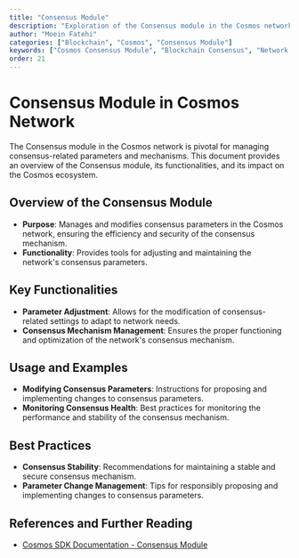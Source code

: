 ```yaml
---
title: "Consensus Module"
description: "Exploration of the Consensus module in the Cosmos network, focusing on its role in managing consensus parameters and mechanisms."
author: "Moein Fatehi"
categories: ["Blockchain", "Cosmos", "Consensus Module"]
keywords: ["Cosmos Consensus Module", "Blockchain Consensus", "Network Parameters", "Cosmos Network"]
order: 21
---
```


# Consensus Module in Cosmos Network

The Consensus module in the Cosmos network is pivotal for managing consensus-related parameters and mechanisms. This document provides an overview of the Consensus module, its functionalities, and its impact on the Cosmos ecosystem.

## Overview of the Consensus Module
- **Purpose**: Manages and modifies consensus parameters in the Cosmos network, ensuring the efficiency and security of the consensus mechanism.
- **Functionality**: Provides tools for adjusting and maintaining the network's consensus parameters.

## Key Functionalities
- **Parameter Adjustment**: Allows for the modification of consensus-related settings to adapt to network needs.
- **Consensus Mechanism Management**: Ensures the proper functioning and optimization of the network's consensus mechanism.

## Usage and Examples
- **Modifying Consensus Parameters**: Instructions for proposing and implementing changes to consensus parameters.
- **Monitoring Consensus Health**: Best practices for monitoring the performance and stability of the consensus mechanism.

## Best Practices
- **Consensus Stability**: Recommendations for maintaining a stable and secure consensus mechanism.
- **Parameter Change Management**: Tips for responsibly proposing and implementing changes to consensus parameters.

## References and Further Reading
- [Cosmos SDK Documentation - Consensus Module](https://docs.cosmos.network/master/modules/consensus/)

